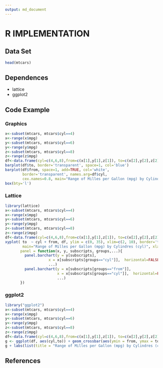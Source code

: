 ```yaml
---
output: md_document
---
```


# R IMPLEMENTATION


## Data Set

```r
head(mtcars)

```


## Dependences

* lattice
* ggplot2


## Code Example


### Graphics

```r
x<-subset(mtcars, mtcars$cyl==4)
x<-range(x$mpg)
y<-subset(mtcars, mtcars$cyl==6)
y<-range(y$mpg)
z<-subset(mtcars, mtcars$cyl==8)
z<-range(z$mpg)
df<-data.frame(cyl=c(4,6,8),from=c(x[1],y[1],z[1]), to=c(x[2],y[2],z[2]))
barplot(df$to, border='transparent', space=1, col='blue')
barplot(df$from, space=1, add=TRUE, col='white', 
        border='transparent', names.arg=df$cyl, 
        cex.names=0.8, main="Range of Milles per Gallon (mpg) by Cylindres (cyl)", xlab="Milles Per Gallon", ylab="Cylindres")
box(bty='l')

```


### Lattice

```r
library(lattice)
x<-subset(mtcars, mtcars$cyl==4)
x<-range(x$mpg)
y<-subset(mtcars, mtcars$cyl==6)
y<-range(y$mpg)
z<-subset(mtcars, mtcars$cyl==8)
z<-range(z$mpg)
df<-data.frame(cyl=c(4,6,8),from=c(x[1],y[1],z[1]), to=c(x[2],y[2],z[2]))
xyplot( to  ~ cyl + from, df, ylim = c(0, 35), xlim=c(2, 10), border='transparent', 
        main="Range of Milles per Gallon (mpg) by Cylindres (cyl)", xlab="Milles Per Galllon",ylab="Cylindres",
       panel = function(x, y, subscripts, groups,...){
         panel.barchart(y = y[subscripts], 
                    x = x[subscripts[groups=="cyl"]],  horizontal=FALSE, col="blue",box.width=1,
                    ...)
         panel.barchart(y = x[subscripts[groups=="from"]], 
                        x = x[subscripts[groups=="cyl"]],  horizontal=FALSE, col = "white", box.width=1,
                        ...)
       })

```


### ggplot2

```r
library("ggplot2")
x<-subset(mtcars, mtcars$cyl==4)
x<-range(x$mpg)
y<-subset(mtcars, mtcars$cyl==6)
y<-range(y$mpg)
z<-subset(mtcars, mtcars$cyl==8)
z<-range(z$mpg)
df<-data.frame(cyl=c(4,6,8),from=c(x[1],y[1],z[1]), to=c(x[2],y[2],z[2]))
g <- ggplot(df, aes(cyl,to)) + geom_crossbar(aes(ymin = from, ymax = to), width = 0.8, fill="blue")
g + labs(list(title = "Range of Milles per Gallon (mpg) by Cylindres (cyl)",  x="Cylindres", y="Miles per Gallon"))

```


## References
